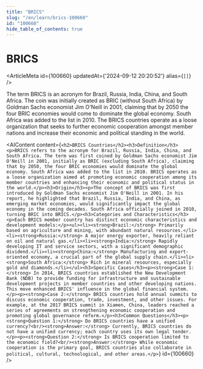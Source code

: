 ```yaml
---
title: "BRICS"
slug: "/en/learn/brics-100660"
id: "100660"
hide_table_of_contents: true
---
```



# BRICS

<ArticleMeta id={100660} updatedAt={'2024-09-12 20:20:52'} alias={`[]`} />
<div className='border-solid border-b border-t-0 my-4 border-[var(--ifm-color-gray-300)]' />

The term BRICS is an acronym for Brazil, Russia, India, China, and South Africa. The coin was initially created as BRIC (without South Africa) by Goldman Sachs economist Jim O'Neill in 2001, claiming that by 2050 the four BRIC economies would come to dominate the global economy. South Africa was added to the list in 2010. The BRICS countries operate as a loose organization that seeks to further economic cooperation amongst member nations and increase their economic and political standing in the world.

<AIContent content={`<h2>BRICS Countries</h2><h3>Definition</h3><p>BRICS refers to the acronym for Brazil, Russia, India, China, and South Africa. The term was first coined by Goldman Sachs economist Jim O'Neill in 2001, initially as BRIC (excluding South Africa), claiming that by 2050, the four BRIC economies would dominate the global economy. South Africa was added to the list in 2010. BRICS operates as a loose organization aimed at promoting economic cooperation among its member countries and enhancing their economic and political status in the world.</p><h3>Origin</h3><p>The concept of BRICS was first introduced by Goldman Sachs economist Jim O'Neill in 2001. In his report, he highlighted that Brazil, Russia, India, and China, as emerging market economies, would significantly impact the global economy in the coming decades. South Africa officially joined in 2010, turning BRIC into BRICS.</p><h3>Categories and Characteristics</h3><p>Each BRICS member country has distinct economic characteristics and development models:</p><ul><li><strong>Brazil:</strong> Primarily based on agriculture and mining, with abundant natural resources.</li><li><strong>Russia:</strong> A major energy exporter, heavily reliant on oil and natural gas.</li><li><strong>India:</strong> Rapidly developing IT and service sectors, with a significant demographic dividend.</li><li><strong>China:</strong> Manufacturing and export-oriented economy, a crucial part of the global supply chain.</li><li><strong>South Africa:</strong> Rich in mineral resources, especially gold and diamonds.</li></ul><h3>Specific Cases</h3><p><strong>Case 1:</strong> In 2014, BRICS countries established the New Development Bank (NDB) to provide funding for infrastructure and sustainable development projects in member countries and other developing nations. This move enhanced BRICS' influence in the global financial system.</p><p><strong>Case 2:</strong> BRICS countries hold annual summits to discuss economic cooperation, trade, investment, and other issues. For example, at the 2017 BRICS summit in Xiamen, China, leaders reached a series of agreements on strengthening economic cooperation and promoting global governance reform.</p><h3>Common Questions</h3><p><strong>Question 1:</strong> Do BRICS countries have a unified currency?<br/><strong>Answer:</strong> Currently, BRICS countries do not have a unified currency; each country uses its own legal tender.</p><p><strong>Question 2:</strong> Is BRICS cooperation limited to the economic field?<br/><strong>Answer:</strong> While economic cooperation is the primary goal, BRICS countries also collaborate in political, cultural, technological, and other areas.</p>`} id={100660} />
